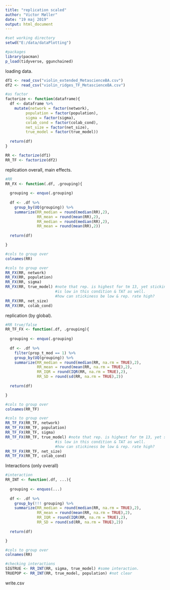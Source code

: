 ```yaml
---
title: "replication scaled"
author: "Victor Møller"
date: "19 maj 2019"
output: html_document
---
```


```r
#set working directory
setwd("E:/data/dataPlotting")

#packages 
library(pacman)
p_load(tidyverse, ggunchained) 
```

loading data. 

```r

df1 <- read_csv("violin_extended_MetascienceBA.csv")
df2 <- read_csv("violin_ridges_TF_MetascienceBA.csv")

#as factor
factorize <- function(dataframe){
  df <- dataframe %>%
    mutate(network = factor(network),
         population = factor(population),
         sigma = factor(sigma),
         colab_cond = factor(colab_cond),
         net_size = factor(net_size),
         true_model = factor(true_model))
  
  return(df)
}

RR <- factorize(df1)
RR_TF <- factorize(df2)

```

replication overall, main effects. 

```r

#RR 
RR_FX <- function(.df, .grouping){
  
  grouping <- enquo(.grouping)
  
  df <- .df %>%
    group_by(UQ(grouping)) %>%
    summarize(RR_median = round(median(RR),2),
              RR_mean = round(mean(RR),2),
              RR_median = round(median(RR),2),
              RR_mean = round(mean(RR),2))
  
  return(df)

}

#cols to group over
colnames(RR)

#cols to group over
RR_FX(RR, network)
RR_FX(RR, population)
RR_FX(RR, sigma)
RR_FX(RR, true_model) #note that rep. is highest for tm 13, yet stickiness
                      #is low in this condition & TAT as well.
                      #how can stickiness be low & rep. rate high?
RR_FX(RR, net_size)
RR_FX(RR, colab_cond)

```

replication (by global). 

```r

#RR true/false 
RR_TF_FX <- function(.df, .grouping){
  
  grouping <- enquo(.grouping)
  
  df <- .df %>%
    filter(prop_t_mod == 1) %>%
    group_by(UQ(grouping)) %>%
    summarize(RR_median = round(median(RR, na.rm = TRUE),2),
              RR_mean = round(mean(RR, na.rm = TRUE),2),
              RR_IQR = round(IQR(RR, na.rm = TRUE),2),
              RR_SD = round(sd(RR, na.rm = TRUE),2))
  
  return(df)

}

#cols to group over
colnames(RR_TF)

#cols to group over
RR_TF_FX(RR_TF, network)
RR_TF_FX(RR_TF, population)
RR_TF_FX(RR_TF, sigma)
RR_TF_FX(RR_TF, true_model) #note that rep. is highest for tm 13, yet stick
                      #is low in this condition & TAT as well.
                      #how can stickiness be low & rep. rate high?
RR_TF_FX(RR_TF, net_size)
RR_TF_FX(RR_TF, colab_cond)

```

Interactions (only overall)

```r

#interaction 
RR_INT <- function(.df, ...){
  
  grouping <- enquos(...)
  
  df <- .df %>%
    group_by(!!! grouping) %>%
    summarize(RR_median = round(median(RR, na.rm = TRUE),2),
              RR_mean = round(mean(RR, na.rm = TRUE),2),
              RR_IQR = round(IQR(RR, na.rm = TRUE),2),
              RR_SD = round(sd(RR, na.rm = TRUE),2))
  
  return(df)

}

#cols to group over
colnames(RR)

#checking interactions 
SIGTRUE <- RR_INT(RR, sigma, true_model) #some interaction. 
TRUEPOP <- RR_INT(RR, true_model, population) #not clear 

```

write.csv

```r


```
